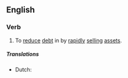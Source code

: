 ==English==

===Verb===
{{en-verb|deleverag|ed}}

# {{finance}} To [[reduce]] [[debt]] in by [[rapidly]] [[sell]]ing [[assets]].
=====Translations=====
{{trans-top|}}
* Dutch:{{t+|nl|schuld aanzuiveren}}
{{trans-bottom}}